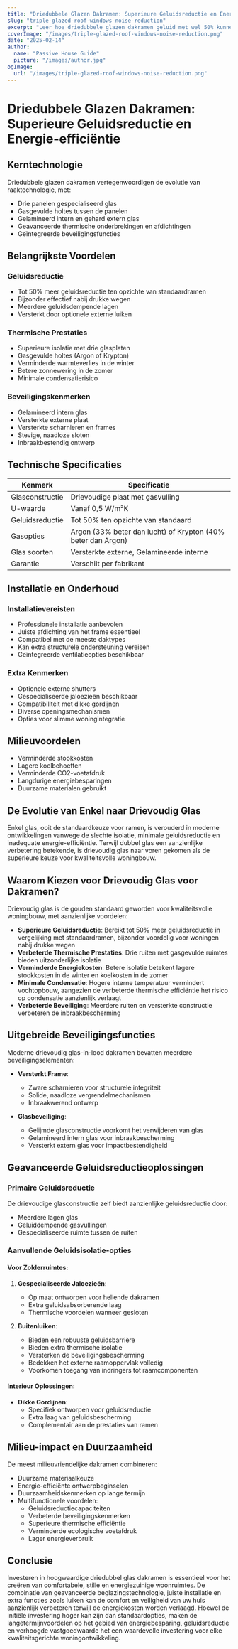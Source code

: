 ```yaml
---
title: "Driedubbele Glazen Dakramen: Superieure Geluidsreductie en Energie-efficiëntie"
slug: "triple-glazed-roof-windows-noise-reduction"
excerpt: "Leer hoe driedubbele glazen dakramen geluid met wel 50% kunnen verminderen terwijl ze de energie-efficiëntie en de beveiliging van uw huis verbeteren."
coverImage: "/images/triple-glazed-roof-windows-noise-reduction.png"
date: "2025-02-14"
author:
  name: "Passive House Guide"
  picture: "/images/author.jpg"
ogImage:
  url: "/images/triple-glazed-roof-windows-noise-reduction.png"
---
```


# Driedubbele Glazen Dakramen: Superieure Geluidsreductie en Energie-efficiëntie

## Kerntechnologie

Driedubbele glazen dakramen vertegenwoordigen de evolutie van raaktechnologie, met:

- Drie panelen gespecialiseerd glas
- Gasgevulde holtes tussen de panelen
- Gelamineerd intern en gehard extern glas
- Geavanceerde thermische onderbrekingen en afdichtingen
- Geïntegreerde beveiligingsfuncties

## Belangrijkste Voordelen

### Geluidsreductie
- Tot 50% meer geluidsreductie ten opzichte van standaardramen
- Bijzonder effectief nabij drukke wegen
- Meerdere geluidsdempende lagen
- Versterkt door optionele externe luiken

### Thermische Prestaties
- Superieure isolatie met drie glasplaten
- Gasgevulde holtes (Argon of Krypton)
- Verminderde warmteverlies in de winter
- Betere zonnewering in de zomer
- Minimale condensatierisico

### Beveiligingskenmerken
- Gelamineerd intern glas
- Versterkte externe plaat
- Versterkte scharnieren en frames
- Stevige, naadloze sloten
- Inbraakbestendig ontwerp

## Technische Specificaties

| Kenmerk | Specificatie |
|---------|--------------|
| Glasconstructie | Drievoudige plaat met gasvulling |
| U-waarde | Vanaf 0,5 W/m²K |
| Geluidsreductie | Tot 50% ten opzichte van standaard |
| Gasopties | Argon (33% beter dan lucht) of Krypton (40% beter dan Argon) |
| Glas soorten | Versterkte externe, Gelamineerde interne |
| Garantie | Verschilt per fabrikant |

## Installatie en Onderhoud

### Installatievereisten
- Professionele installatie aanbevolen
- Juiste afdichting van het frame essentieel
- Compatibel met de meeste daktypes
- Kan extra structurele ondersteuning vereisen
- Geïntegreerde ventilatieopties beschikbaar

### Extra Kenmerken
- Optionele externe shutters
- Gespecialiseerde jaloezieën beschikbaar
- Compatibiliteit met dikke gordijnen
- Diverse openingsmechanismen
- Opties voor slimme woningintegratie

## Milieuvoordelen

- Verminderde stookkosten
- Lagere koelbehoeften
- Verminderde CO2-voetafdruk
- Langdurige energiebesparingen
- Duurzame materialen gebruikt

## De Evolutie van Enkel naar Drievoudig Glas

Enkel glas, ooit de standaardkeuze voor ramen, is verouderd in moderne ontwikkelingen vanwege de slechte isolatie, minimale geluidsreductie en inadequate energie-efficiëntie. Terwijl dubbel glas een aanzienlijke verbetering betekende, is drievoudig glas naar voren gekomen als de superieure keuze voor kwaliteitsvolle woningbouw.

## Waarom Kiezen voor Drievoudig Glas voor Dakramen?

Drievoudig glas is de gouden standaard geworden voor kwaliteitsvolle woningbouw, met aanzienlijke voordelen:

- **Superieure Geluidsreductie**: Bereikt tot 50% meer geluidsreductie in vergelijking met standaardramen, bijzonder voordelig voor woningen nabij drukke wegen
- **Verbeterde Thermische Prestaties**: Drie ruiten met gasgevulde ruimtes bieden uitzonderlijke isolatie
- **Verminderde Energiekosten**: Betere isolatie betekent lagere stookkosten in de winter en koelkosten in de zomer
- **Minimale Condensatie**: Hogere interne temperatuur vermindert vochtopbouw, aangezien de verbeterde thermische efficiëntie het risico op condensatie aanzienlijk verlaagt
- **Verbeterde Beveiliging**: Meerdere ruiten en versterkte constructie verbeteren de inbraakbescherming

## Uitgebreide Beveiligingsfuncties

Moderne drievoudig glas-in-lood dakramen bevatten meerdere beveiligingselementen:

- **Versterkt Frame**:
  - Zware scharnieren voor structurele integriteit
  - Solide, naadloze vergrendelmechanismen
  - Inbraakwerend ontwerp

- **Glasbeveiliging**:
  - Gelijmde glasconstructie voorkomt het verwijderen van glas
  - Gelamineerd intern glas voor inbraakbescherming
  - Versterkt extern glas voor impactbestendigheid

## Geavanceerde Geluidsreductieoplossingen

### Primaire Geluidsreductie
De drievoudige glasconstructie zelf biedt aanzienlijke geluidsreductie door:
- Meerdere lagen glas
- Geluiddempende gasvullingen
- Gespecialiseerde ruimte tussen de ruiten

### Aanvullende Geluidsisolatie-opties

#### Voor Zolderruimtes:
1. **Gespecialiseerde Jaloezieën**: 
   - Op maat ontworpen voor hellende dakramen
   - Extra geluidsabsorberende laag
   - Thermische voordelen wanneer gesloten

2. **Buitenluiken**:
   - Bieden een robuuste geluidsbarrière
   - Bieden extra thermische isolatie
   - Versterken de beveiligingsbescherming
   - Bedekken het externe raamoppervlak volledig
   - Voorkomen toegang van indringers tot raamcomponenten

#### Interieur Oplossingen:
- **Dikke Gordijnen**: 
  - Specifiek ontworpen voor geluidsreductie
  - Extra laag van geluidsbescherming
  - Complementair aan de prestaties van ramen

## Milieu-impact en Duurzaamheid

De meest milieuvriendelijke dakramen combineren:
- Duurzame materiaalkeuze
- Energie-efficiënte ontwerpbeginselen
- Duurzaamheidskenmerken op lange termijn
- Multifunctionele voordelen:
  - Geluidsreductiecapaciteiten
  - Verbeterde beveiligingskenmerken
  - Superieure thermische efficiëntie
  - Verminderde ecologische voetafdruk
  - Lager energieverbruik

## Conclusie

Investeren in hoogwaardige driedubbel glas dakramen is essentieel voor het creëren van comfortabele, stille en energiezuinige woonruimtes. De combinatie van geavanceerde beglazingstechnologie, juiste installatie en extra functies zoals luiken kan de comfort en veiligheid van uw huis aanzienlijk verbeteren terwijl de energiekosten worden verlaagd. Hoewel de initiële investering hoger kan zijn dan standaardopties, maken de langetermijnvoordelen op het gebied van energiebesparing, geluidsreductie en verhoogde vastgoedwaarde het een waardevolle investering voor elke kwaliteitsgerichte woningontwikkeling.